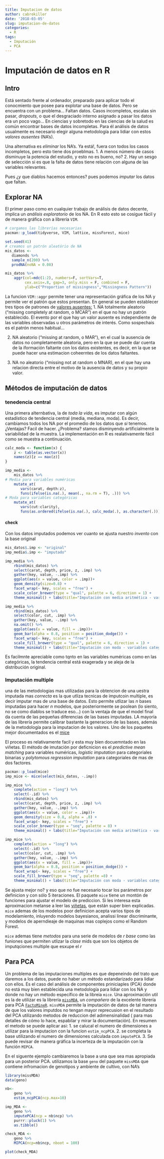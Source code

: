 ```yaml
---
title: Imputacion de datos
author: cabrokiller
date: '2018-03-05'
slug: imputacion-de-datos
categories:
  - R
tags:
  - Imputación
  - PCA
---
```


# Imputación de datos en R

## Intro

Está sentado frente al ordenador, preparado para aplicar todo el conocmiento que posee para explotar una base de datos. Pero se encuentra con un problema... Faltan datos. Casos incompletos, escalas sin pasar, *dropouts*, o que el desgraciado interno asignado a pasar los datos era un poco vago... En ciencias y sobretodo en las ciencias de la salud es común encontrar bases de datos incompletas. Para él análisis de datos usualmente es necesario elegir alguna metodología para lidiar con estos *valores ausentes* (NA's).

Una alternativa es *eliminar* los NA's. Ya está!, fuera con todos los casos incompletos, pero esto tiene dos proeblmas. 
 1. A menos número de casos disminuye la potencia del estudio, y esto no es bueno, no?
 2. Hay un sesgo de selección si es que la falta de datos tiene relación con alguna de las variables relevantes. 

Pues ¿y que diablos hacemos entonces? pues podemos *imputar* los datos que faltan.

## Explorar NA
El primer paso como en cualquier trabajo de análisis de datos decente, implica un *análisis exploratorio* de los NA. En R esto esto se cosigue fácil y de manera gráfica con a librería `VIM`.

```r
# cargamos las librerías necesarias
pacman::p_load(tidyverse, VIM, lattice, missForest, mice)
```

```r
set.seed(41)
# creamos un patrón aleatório de NA 
mis_datos <-
   diamonds %>%
   sample_n(200) %>%
   prodNA(noNA = 0.08)

mis_datos %>%
    aggr(col=mdc(1:2), numbers=F, sortVars=T,
         cex.axis=.8, gap=3, only.miss = F, combined = F,
         ylab=c("Proportion of missingness","Missingness Pattern"))

```

La funcion `VIM::aggr` permite tener una representación gráfica de los NA y permite ver el patrón que estos presentan. En general se pueden establecer tres tipos de patrones de [valores ausentes:](https://en.wikipedia.org/wiki/Missing_data#Missing_at_random)
 1. NA totalmente aleatorio ("missing completely at random, o MCAR") en el que no hay un patrón establecido. El evento por el que hay un valor ausente es independiente de las variables observadas u otros parámetros de interés. Como sospechais es el patrón menos habitual... 
 
 2. NA aleatorio ("missing at random, o MAR"), en el cual la ausencia de datos no completamente aleatoria, pero en la que se puede dar cuenta de la iformación faltante con los datos existentes, es decir, en la que se puede hacer una estimacion coheerntes de los datos faltantes. 
 
 3. NA no aleatorio ("missing not at random o MNAR), en el que hay una relacion directa entre el motivo de la ausencia de datos y su propio valor. 


## Métodos de imputación de datos
### tenedencia central
Una primera alternbativa, la de *toda la vida*, es imputar con algún estadístico de tendencia central (media, mediana, moda). Es decir, cambiamos todos los NA por el promedio de los datos que *si* tenemos. ¿Ventajas? Facil de hacer.  ¿Problema? stamos disminyendo artificialmente la variabilidad de la muestra. La implementación en R es realativamente fácil como se muestra a continuación.

```r
calc_moda <- function(x) {
    z <- table(as.vector(x))
    names(z)[z == max(z)]
}

imp_media <-
    mis_datos %>%
# Media para variables numéricas
    mutate_at(
       vars(carat, depth:z),
       funs(ifelse(is.na(.), mean(., na.rm = T), .))) %>%
# Moda para variables categóricas
    mutate_at(
       vars(cut:clarity),
       funs(as.ordered(ifelse(is.na(.), calc_moda(.), as.character(.)))))
```

#### check
Con los datos imputados podemos ver cuanto se ajusta nuestro *invento* con la base original
```r
mis_datos$.imp <- "original"
imp_media$.imp <- "imputado"

imp_media %>%
    rbind(mis_datos) %>%
    select(carat, depth, price, z, .imp) %>%
    gather(key, value, -.imp) %>%
    ggplot(aes(x = value, color = .imp))+
    geom_density(size=0.8) +
    facet_wrap(~ key, scales = "free") +
    scale_color_brewer(type = "qual", palette = 6, direction = 1) +
    theme_minimal() + labs(title="Imputación con media aritmética - variables numéricas")

imp_media %>%
    rbind(mis_datos) %>%
    select(color, cut, .imp) %>%
    gather(key, value, -.imp) %>%
    na.omit() %>%
    ggplot(aes(x = value, fill = .imp))+
    geom_bar(alpha = 0.8, position = position_dodge()) +
    facet_wrap(~ key, scales = "free") +
    scale_fill_brewer(type = "qual", palette = 6, direction = 1) +
    theme_minimal() + labs(title="Imputación con moda - variables categóricas")
```

Es facilmnte apreciable como tqnto en las variables numéricas como en las categóricas, la tendencia central está exagerada y se aleja de la distribución original. 

### Imputación multiple
una de las metodologias mas utilizadas para la obtencion de una uestra imputada mas *correcta* es la que utliza tecnicas de imputcoin multiple, es decir imputar mas de una base de datos. Esto permite utlizar las *n* bases imputadas para hacer *n* modelos, que posteriormente se poolean (lo siento, no se como diablos se traduce eso...) con la ventaja de que el model final da cuenta de las pequeñas diferencias de las bases imputadas. 
LA mayoría de las librería permite calibrar bastante la generacion de las bases, además de la metodología para la imputacion de los valores. Uno de los paquetes mejor documentados es el [mice](http://stefvanbuuren.github.io/mice/)

El proceso es relativamente facil y esta muy bien docuemntado en las viñetas. El método de imutación por deficnicion es el *predictive mean matching* para variables numéricas, *logistic imputation* para categoriales binarias y *polytomous regression imputation* para categoriales de mas de dos factores. 

```r
pacman::p_load(mice)
imp_mice <- mice(select(mis_datos, -.imp))

imp_mice %>%
    complete(action = "long") %>%
    select(-.id) %>%
    rbind(mis_datos) %>%
    select(carat, depth, price, z, .imp) %>%
    gather(key, value, -.imp) %>%
    ggplot(aes(x = value, color = .imp))+
    geom_density(size = 0.8, alpha = .8) +
    facet_wrap(~ key, scales = "free") +
    scale_color_brewer(type = "seq", palette = 8) +
    theme_minimal() + labs(title="Imputación con media aritmética - variables numéricas")

imp_mice %>%
    complete(action = "long") %>%
    select(-.id) %>%
    select(color, cut, .imp) %>%
    gather(key, value, -.imp) %>%
    ggplot(aes(x = value, fill = .imp))+
    geom_bar(alpha = 0.8, position = position_dodge()) +
    facet_wrap(~ key, scales = "free") +
    scale_fill_brewer(type = "seq", palette =8) +
    theme_minimal() + labs(title="Imputación con moda - variables categóricas")
```

Se ajusta mejor no? y eso que no fue necesario tocar los parámetros por definicion y con sólo 5 iteraciones. El paquete `mice` tiene un montón de funciones para ajustar el modelo de prediccion. Si les interesa esta aproximacion metanse a leer las [viñetas](https://cran.r-project.org/web/packages/mice/vignettes/resources.html), que están super bien explicadas. `mice` ademas de los modelos poor definicion acepta varios tipos de modelamiento, inluyendo modelos bayesianos, analissi linear discriminante, y modelos de aperndieaje de maquinas mas coplejos como el Random Forest. 

`mice` ademas tiene *metodos* para una serie de modelos de *r base* como las funiones que permiten utlizar la *clase* mids que son los objetos de imputqciones multiple que esxupe el *r*

## Para PCA
Un problema de las imputaciones multiples es que depeneindo del trato que daremos a los datos, puede no haber un método estandarizado para lidiar con ellos. Es el caso del análisis de componentes priniciaples (PCA) donde no está muy bien establecida una metodología para lidiar con los NA y donde no hay un método específico de la libreia `mice`.  Una aproximación util es la de utilizar es la librería [`missMDA`](http://factominer.free.fr/missMDA/index.html), un *compañero* de la excelente librería para PCA [`FactoMineR`](http://factominer.free.fr/index.html).
`missMDA` permite la imputación de datos de tal manera de que los valores imputdos no tengan mayor reprecusion en el resultado del PCA utilizando metodos de reduccion del adimensinalidad ( para mas detalles de cómo lo hace, espabilar y mirar la documentación).
En resumen el metodo se puede aplicar asi:
 1. se calucal el numero de dimensiones a utilizar para la imputacion con la funcion `estim_ncpPCA`.
 2. se completa la base utilizando el numero de dimensiones calculada con `imputePCA`.
 3. Se puede revisar de manera gráfica la incerteza de la imputación con la función `MIPCA`. 
 
 En el siguente ejemplo cambiaremos la base a una que sea mas apropiada para un posterior PCA. utilizamos la base `geno` del paquete `missMDA` que contiene infromacion de genotipos y ambiente de cultivo, con NA's

```r
library(missMDA)
data(geno)

nb<- 
    geno %>%
    estim_ncpPCA(ncp.max=10)

imp_MDA <-
    geno %>%
    imputePCA(ncp = nb$ncp) %>%
    purrr::pluck(1) %>%
    as.tibble()

check_MDA <- 
    geno %>%
    MIPCA(ncp=nb$ncp, nboot = 100)

plot(check_MDA)
```
